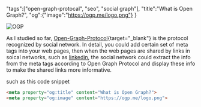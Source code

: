 "tags":["open-graph-protocal", "seo", "social graph"], 
"title":"What is Open Graph?",
"og":{"image":"https://ogp.me/logo.png"}
}

![OGP](https://ogp.me/logo.png)

As I studied so far, [Open-Graph-Protocol](https://ogp.me/){target="_blank"} is the protocol recognized by social network. In detail,
you could add certain set of meta tags into your web pages, then when the web pages are shared by links in soical networks, such as 
[linkedin](https://linkedin.com/), the social network could extract the info from the meta tags according to Open Graph Protocol 
and display these info to make the shared links more informative.
<!--more-->

such as this code snippet 

```html
<meta property="og:title" content="What is Open Graph?">
<meta property="og:image" content="https://ogp.me/logo.png">
```